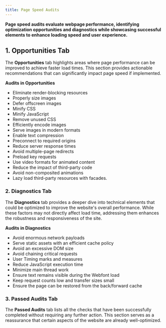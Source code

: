 ```yaml
---
title: Page Speed Audits
--- 
```


**Page speed audits evaluate webpage performance, identifying optimization opportunities and diagnostics while showcasing successful elements to enhance loading speed and user experience.**

## 1\. **Opportunities Tab**

The **Opportunities** tab highlights areas where page performance can be improved to achieve faster load times. This section provides actionable recommendations that can significantly impact page speed if implemented.

  

**Audits in Opportunities**

*   Eliminate render-blocking resources
*   Properly size images
*   Defer offscreen images
*   Minify CSS
*   Minify JavaScript
*   Remove unused CSS
*   Efficiently encode images
*   Serve images in modern formats
*   Enable text compression
*   Preconnect to required origins
*   Reduce server response times
*   Avoid multiple-page redirects
*   Preload key requests
*   Use video formats for animated content
*   Reduce the impact of third-party code
*   Avoid non-composited animations
*   Lazy load third-party resources with facades.

  

### 2\. **Diagnostics Tab**

The **Diagnostics** tab provides a deeper dive into technical elements that could be optimized to improve the website's overall performance. While these factors may not directly affect load time, addressing them enhances the robustness and responsiveness of the site.

  

**Audits in Diagnostics**

*   Avoid enormous network payloads
*   Serve static assets with an efficient cache policy
*   Avoid an excessive DOM size
*   Avoid chaining critical requests
*   User Timing marks and measures
*   Reduce JavaScript execution time
*   Minimize main thread work
*   Ensure text remains visible during the Webfont load
*   Keep request counts low and transfer sizes small
*   Ensure the page can be restored from the back/forward cache

  

### 3\. **Passed Audits Tab**

The **Passed Audits** tab lists all the checks that have been successfully completed without requiring any further action. This section serves as a reassurance that certain aspects of the website are already well-optimized.